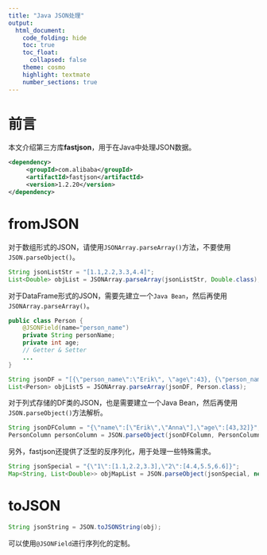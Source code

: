 ```yaml
---
title: "Java JSON处理"
output:
  html_document:
    code_folding: hide
    toc: true
    toc_float: 
      collapsed: false
    theme: cosmo
    highlight: textmate
    number_sections: true
---
```



# 前言
本文介绍第三方库**fastjson**，用于在Java中处理JSON数据。

``` xml
<dependency>
     <groupId>com.alibaba</groupId>
     <artifactId>fastjson</artifactId>
     <version>1.2.20</version>
</dependency>
```

# fromJSON
对于数组形式的JSON，请使用`JSONArray.parseArray()`方法，不要使用`JSON.parseObject()`。

``` java
String jsonListStr = "[1.1,2.2,3.3,4.4]";
List<Double> objList = JSONArray.parseArray(jsonListStr, Double.class);
```

对于DataFrame形式的JSON，需要先建立一个`Java Bean`，然后再使用`JSONArray.parseArray()`。

``` java
public class Person {
    @JSONField(name="person_name")
    private String personName;
    private int age;
    // Getter & Setter
    ...
}

String jsonDF = "[{\"person_name\":\"Erik\", \"age\":43}, {\"person_name\":\"Anna\",\"age\": 32}]";
List<Person> objList5 = JSONArray.parseArray(jsonDF, Person.class);
```


对于列式存储的DF类的JSON，也是需要建立一个Java Bean，然后再使用`JSON.parseObject()`方法解析。

``` java
String jsonDFColumn = "{\"name\":[\"Erik\",\"Anna\"],\"age\":[43,32]}";
PersonColumn personColumn = JSON.parseObject(jsonDFColumn, PersonColumn.class);
```

另外，fastjson还提供了泛型的反序列化，用于处理一些特殊需求。

``` java
String jsonSpecial = "{\"1\":[1.1,2.2,3.3],\"2\":[4.4,5.5,6.6]}";
Map<String, List<Double>> objMapList = JSON.parseObject(jsonSpecial, new TypeReference<Map<String, List<Double>>>(){});
```


# toJSON
``` java
String jsonString = JSON.toJSONString(obj);
```

可以使用`@JSONField`进行序列化的定制。